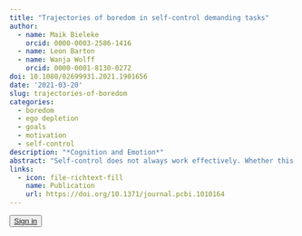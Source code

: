 ```yaml
---
title: "Trajectories of boredom in self-control demanding tasks"
author:
  - name: Maik Bieleke
    orcid: 0000-0003-2586-1416
  - name: Leon Barton
  - name: Wanja Wolff
    orcid: 0000-0001-8130-0272
doi: 10.1080/02699931.2021.1901656
date: '2021-03-20'
slug: trajectories-of-boredom
categories:
  - boredom
  - ego depletion
  - goals
  - motivation
  - self-control
description: "*Cognition and Emotion*"
abstract: "Self-control does not always work effectively. Whether this reflects the depletion of a global self-control resource is subject to an ongoing debate. We turned to boredom as a potential confounding variable to advance this debate. In a high-powered experiment (*N* = 719), participants worked on a primary (transcription) task of varying self-control demands (low, high) and length (2, 4, 8 min), followed by a secondary (Stroop) task with low and high self-control demanding trials. In addition to trait boredom, we measured effort, difficulty, tiredness, frustration, and boredom after the primary task and repeatedly during the secondary task. Effort, difficulty, tiredness, and frustration increased with the demand and duration of the primary task; however, without affecting performance in the secondary task. Importantly, participants rated both the primary and the secondary task as boring, and higher boredom at the state and the trait level was associated with lower effort and higher difficulty, tiredness, and frustration. During the secondary task, boredom increased steadily but was generally lower in more self-control demanding trials. Finally, boredom predicted performance in the secondary task. These results show an intricate relationship between self-control and boredom that research on these two constructs should carefully disentangle."
links:
  - icon: file-richtext-fill
    name: Publication
    url: https://doi.org/10.1371/journal.pcbi.1010164
---
```



<button type="button" class="btn btn-default navbar-btn"><a href="https://github.com/schochastics/edgebundle">Sign in</button>